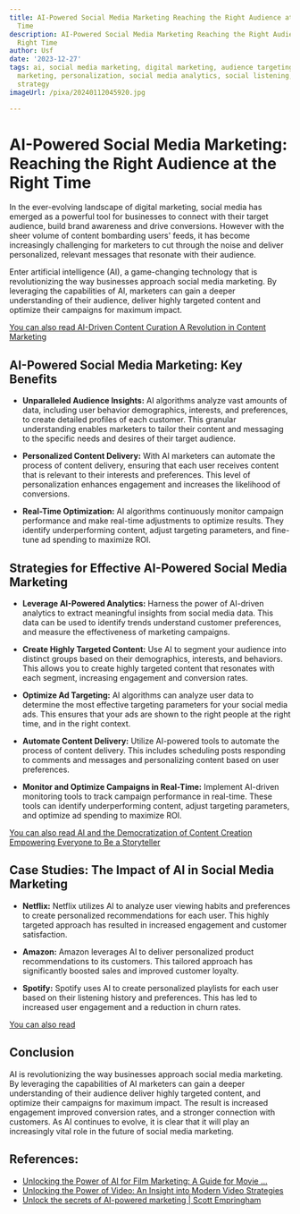 ```yaml
---
title: AI-Powered Social Media Marketing Reaching the Right Audience at the Right
  Time
description: AI-Powered Social Media Marketing Reaching the Right Audience at the
  Right Time
author: Usf
date: '2023-12-27'
tags: ai, social media marketing, digital marketing, audience targeting, data-driven
  marketing, personalization, social media analytics, social listening, social media
  strategy
imageUrl: /pixa/20240112045920.jpg

---
```

#  AI-Powered Social Media Marketing: Reaching the Right Audience at the Right Time

In  the ever-evolving landscape  of digital marketing, social media has emerged as a powerful tool for businesses to connect with  their target  audience,  build brand  awareness and drive conversions. However with the sheer volume of content bombarding users' feeds, it has become increasingly challenging for marketers to cut  through the noise and deliver personalized, relevant messages that resonate with  their audience.

Enter artificial intelligence (AI), a game-changing technology that is revolutionizing the way businesses approach social media  marketing. By leveraging the capabilities of  AI, marketers can gain a deeper understanding  of their audience, deliver highly targeted content and optimize their  campaigns for maximum impact.

[You can also read AI-Driven Content  Curation A  Revolution in Content Marketing](AI-Driven%20Content%20Curation%20A%20Revolution%20in%20Content%20Marketing)


## AI-Powered Social Media Marketing: Key  Benefits

*  **Unparalleled Audience Insights:** AI algorithms analyze vast amounts of data, including user behavior demographics, interests, and preferences, to  create detailed profiles of each customer. This granular understanding enables marketers to tailor their content and messaging to the specific needs and desires of their target audience.

* **Personalized Content Delivery:** With AI marketers can  automate the process of content delivery, ensuring that  each user receives content that is relevant to their interests and preferences. This level of personalization enhances engagement and increases the likelihood  of conversions.

* **Real-Time Optimization:** AI algorithms  continuously monitor campaign performance and  make real-time adjustments to optimize results. They identify underperforming  content, adjust targeting parameters, and fine-tune ad spending to maximize ROI.

##  Strategies for Effective AI-Powered Social Media Marketing

* **Leverage AI-Powered Analytics:** Harness the power of AI-driven  analytics  to extract meaningful insights from social media data. This data can be used to identify trends understand customer preferences, and measure the effectiveness of marketing campaigns.

* **Create  Highly Targeted Content:** Use AI to segment your audience into distinct groups based on their demographics, interests, and behaviors. This allows you to create highly  targeted  content that resonates with  each segment,  increasing engagement and conversion rates.

* **Optimize Ad Targeting:** AI algorithms can analyze  user data to determine the most effective targeting parameters for your social media ads. This ensures that  your ads are shown to the right people at the right time, and in the right context.

*  **Automate Content Delivery:** Utilize AI-powered tools to automate the process of content delivery. This includes scheduling posts responding  to comments and messages and personalizing content based on user preferences.

* **Monitor and Optimize Campaigns in Real-Time:** Implement AI-driven monitoring tools to track campaign performance in  real-time. These tools can identify underperforming content, adjust targeting parameters, and  optimize ad spending  to maximize ROI.

[You  can also read AI and the Democratization of Content Creation Empowering Everyone to Be a Storyteller](AI%20and%20the%20Democratization%20of%20Content%20Creation%20Empowering%20Everyone%20to%20Be%20a%20Storyteller)


## Case Studies: The Impact of AI in Social Media Marketing

*  **Netflix:** Netflix utilizes AI to analyze user  viewing habits and  preferences to create personalized recommendations for each user. This highly targeted approach has resulted in increased engagement and customer  satisfaction.

* **Amazon:** Amazon leverages  AI to deliver personalized product recommendations to its customers. This tailored approach  has significantly boosted sales and improved  customer loyalty.

* **Spotify:** Spotify uses AI to create personalized playlists for  each user based on their listening history and preferences. This has  led  to  increased user engagement and a reduction in churn rates.

[You  can also read ]()


##  Conclusion

AI  is revolutionizing  the way businesses approach social media  marketing. By leveraging the capabilities of AI marketers can gain a deeper understanding of their audience deliver highly targeted content, and  optimize their campaigns for  maximum impact. The result is increased engagement improved conversion rates, and a stronger connection  with customers. As AI continues to evolve, it is clear that it will play an increasingly vital role in the future  of social  media marketing.

## References:
- [Unlocking the Power of AI for Film Marketing: A Guide for Movie ...](https://www.usheru.com/2023/04/17/unlocking-the-power-of-ai-for-film-marketing/)
- [Unlocking the Power of Video: An Insight into Modern Video Strategies](https://www.linkedin.com/pulse/unlocking-power-video-insight-modern-strategies-jonny-ross)
- [Unlock the secrets of AI-powered marketing | Scott Empringham](https://www.youtube.com/watch?v=7bKACed1cWo)
